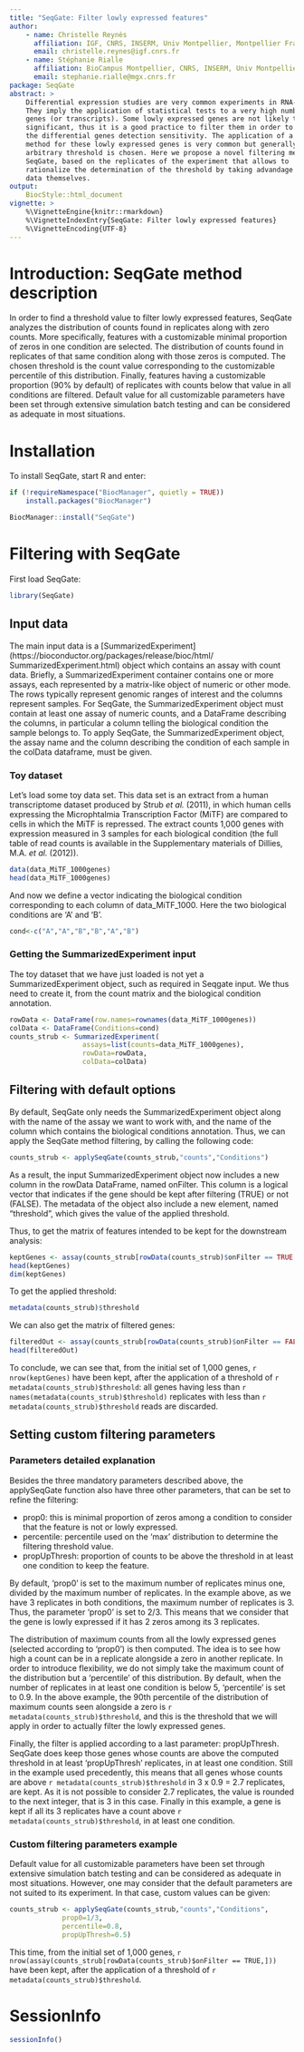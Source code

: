 ```yaml
---
title: "SeqGate: Filter lowly expressed features"
author:
    - name: Christelle Reynès
      affiliation: IGF, CNRS, INSERM, Univ Montpellier, Montpellier France
      email: christelle.reynes@igf.cnrs.fr
    - name: Stéphanie Rialle
      affiliation: BioCampus Montpellier, CNRS, INSERM, Univ Montpellier, Montpellier France
      email: stephanie.rialle@mgx.cnrs.fr
package: SeqGate
abstract: >
    Differential expression studies are very common experiments in RNA-Seq. 
    They imply the application of statistical tests to a very high number of 
    genes (or transcripts). Some lowly expressed genes are not likely to be 
    significant, thus it is a good practice to filter them in order to increase 
    the differential genes detection sensitivity. The application of a filtering
    method for these lowly expressed genes is very common but generally an 
    arbitrary threshold is chosen. Here we propose a novel filtering method, 
    SeqGate, based on the replicates of the experiment that allows to 
    rationalize the determination of the threshold by taking advandage of the 
    data themselves.
output:
    BiocStyle::html_document
vignette: >
    %\VignetteEngine{knitr::rmarkdown}
    %\VignetteIndexEntry{SeqGate: Filter lowly expressed features}
    %\VignetteEncoding{UTF-8}
---
```


<!--
```r
library(knitr)
opts_chunk$set(cache=FALSE, error=FALSE)
```
-->

<!--
```r
knitr::opts_chunk$set(echo = TRUE)
```
-->


# Introduction: SeqGate method description

In order to find a threshold value to filter lowly expressed features, SeqGate 
analyzes the distribution of counts found in replicates along with zero counts. 
More specifically, features with a customizable minimal proportion of zeros in 
one condition are selected. The distribution of counts found in replicates of 
that same condition along with those zeros is computed. The chosen threshold is 
the count value corresponding to the customizable percentile of this 
distribution. Finally, features having a customizable proportion (90% by 
default) of replicates with counts below that value in all conditions are 
filtered. Default value for all customizable parameters have been set through 
extensive simulation batch testing and can be considered as adequate in most 
situations.

# Installation

To install SeqGate, start R and enter:

```r
if (!requireNamespace("BiocManager", quietly = TRUE))
    install.packages("BiocManager")

BiocManager::install("SeqGate")
```

# Filtering with SeqGate

First load SeqGate:
```r
library(SeqGate)
```

## Input data

The main input data is a
[SummarizedExperiment] (https://bioconductor.org/packages/release/bioc/html/
SummarizedExperiment.html)
object which contains an assay with count data. Briefly, a SummarizedExperiment
container contains one or more assays, each represented by a matrix-like object
of numeric or other mode. The rows typically represent genomic ranges of
interest and the columns represent samples. For SeqGate, the
SummarizedExperiment object must contain at least one assay of numeric counts,
and a DataFrame describing the columns, in particular a column telling the
biological condition the sample belongs to.
To apply SeqGate, the SummarizedExperiment object, the assay name and the column
describing the condition of each sample in the colData dataframe, must be given.

### Toy dataset

Let's load some toy data set. This data set is an extract from a human
transcriptome dataset produced by Strub *et al.* (2011), in which human cells 
expressing the Microphtalmia Transcription Factor (MiTF) are compared to cells 
in which the MiTF is repressed. The extract counts 1,000 genes with expression 
measured in 3 samples for each biological condition (the full table of read 
counts is available in the Supplementary materials of Dillies, M.A. *et al.* 
(2012)).

```r
data(data_MiTF_1000genes)
head(data_MiTF_1000genes)
```

And now we define a vector indicating the biological condition corresponding to 
each column of data_MiTF_1000. Here the two biological conditions are 'A' and 
'B'.
```r
cond<-c("A","A","B","B","A","B")
```

### Getting the SummarizedExperiment input

The toy dataset that we have just loaded is not yet a SummarizedExperiment
object, such as required in Seqgate input. We thus need to create it, 
from the count matrix and the biological condition annotation.

```r
rowData <- DataFrame(row.names=rownames(data_MiTF_1000genes))
colData <- DataFrame(Conditions=cond)
counts_strub <- SummarizedExperiment(
                  assays=list(counts=data_MiTF_1000genes),
                  rowData=rowData,
                  colData=colData)
```


## Filtering with default options

By default, SeqGate only needs the SummarizedExperiment object along with the
name of the assay we want to work with, and the name of the column which
contains the biological conditions annotation. Thus, we can apply the SeqGate
method filtering, by calling the following code:

```r
counts_strub <- applySeqGate(counts_strub,"counts","Conditions")
```
As a result, the input SummarizedExperiment object now includes a new column in
the rowData DataFrame, named onFilter. This column is a logical vector that
indicates if the gene should be kept after filtering (TRUE) or not (FALSE). The
metadata of the object also include a new element, named "threshold", which
gives the value of the applied threshold.

Thus, to get the matrix of features intended to be kept for the downstream
analysis:
```r
keptGenes <- assay(counts_strub[rowData(counts_strub)$onFilter == TRUE,])
head(keptGenes)
dim(keptGenes)
```

To get the applied threshold:

```r
metadata(counts_strub)$threshold
```

We can also get the matrix of filtered genes:

```r
filteredOut <- assay(counts_strub[rowData(counts_strub)$onFilter == FALSE,])
head(filteredOut)
```

To conclude, we can see that, from the initial set of 1,000 genes,
`r nrow(keptGenes)` have been kept, after the application of a threshold of
`r metadata(counts_strub)$threshold`: all genes having less than
`r names(metadata(counts_strub)$threshold)`
replicates with less than `r metadata(counts_strub)$threshold` reads are
discarded.

## Setting custom filtering parameters

### Parameters detailed explanation

Besides the three mandatory parameters described above, the applySeqGate 
function also have three other parameters, that can be set to refine the 
filtering:

* prop0: this is minimal proportion of zeros among a condition to consider that
    the feature is not or lowly expressed.
* percentile: percentile used on the 'max' distribution to determine the
    filtering threshold value.
* propUpThresh: proportion of counts to be above the threshold in at least one
    condition to keep the feature.

By default, 'prop0' is set to the maximum number of replicates minus one,
divided by the maximum number of replicates. In the example above, as we have 3
replicates in both conditions, the maximum number of replicates is 3. Thus, the
parameter 'prop0' is set to 2/3. This means that we consider that the gene is
lowly expressed if it has 2 zeros among its 3 replicates.

The distribution of maximum counts from all the lowly expressed genes (selected
according to 'prop0') is then computed. The idea is to see how high a count can
be in a replicate alongside a zero in another replicate. In order to introduce
flexibility, we do not simply take the maximum count of the distribution but a
'percentile' of this distribution. By default, when the number of replicates in
at least one condition is below 5, 'percentile' is set to 0.9. In the above
example, the 90th percentile of the distribution of maximum counts seen 
alongside a zero is `r metadata(counts_strub)$threshold`, and this is the 
threshold that we will apply in order to actually filter the lowly expressed 
genes.

Finally, the filter is applied according to a last parameter: propUpThresh.
SeqGate does keep those genes whose counts are above the computed threshold in
at least 'propUpThresh' replicates, in at least one condition. Still in the
example used precedently, this means that all genes whose counts are above
`r metadata(counts_strub)$threshold` in 3 x 0.9 = 2.7 replicates, are kept. 
As it is not possible to consider 2.7 replicates, the value is rounded to the 
next integer, that is 3 in this case. Finally in this example, a gene is kept if
all its 3 replicates have a count above `r metadata(counts_strub)$threshold`, 
in at least one condition.

### Custom filtering parameters example

Default value for all customizable parameters have been set through extensive 
simulation batch testing and can be considered as adequate in most situations.
However, one may consider that the default parameters are not suited to its 
experiment.
In that case, custom values can be given:

```r
counts_strub <- applySeqGate(counts_strub,"counts","Conditions",
             prop0=1/3,
             percentile=0.8,
             propUpThresh=0.5)
```

This time, from the initial set of 1,000 genes, 
`r nrow(assay(counts_strub[rowData(counts_strub)$onFilter == TRUE,]))` have been kept, 
after the application of a threshold of `r metadata(counts_strub)$threshold`.

# SessionInfo

```r
sessionInfo()
```
